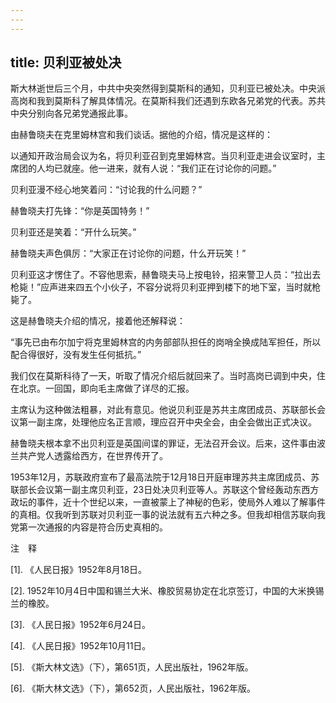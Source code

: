 ```yaml
---
---
---
```

title: 贝利亚被处决
---





斯大林逝世后三个月，中共中央突然得到莫斯科的通知，贝利亚已被处决。中央派高岗和我到莫斯科了解具体情况。在莫斯科我们还遇到东欧各兄弟党的代表。苏共中央分别向各兄弟党通报此事。

由赫鲁晓夫在克里姆林宫和我们谈话。据他的介绍，情况是这样的：

以通知开政治局会议为名，将贝利亚召到克里姆林宫。当贝利亚走进会议室时，主席团的人均已就座。他一进来，就有人说：“我们正在讨论你的问题。”

贝利亚漫不经心地笑着问：“讨论我的什么问题？”

赫鲁晓夫打先锋：“你是英国特务！”

贝利亚还是笑着：“开什么玩笑。”

赫鲁晓夫声色俱厉：“大家正在讨论你的问题，什么开玩笑！”

贝利亚这才愣住了。不容他思索，赫鲁晓夫马上按电铃，招来警卫人员：“拉出去枪毙！”应声进来四五个小伙子，不容分说将贝利亚押到楼下的地下室，当时就枪毙了。

这是赫鲁晓夫介绍的情况，接着他还解释说：

“事先已由布尔加宁将克里姆林宫的内务部部队担任的岗哨全换成陆军担任，所以配合得很好，没有发生任何抵抗。”

我们仅在莫斯科待了一天，听取了情况介绍后就回来了。当时高岗已调到中央，住在北京。一回国，即向毛主席做了详尽的汇报。

主席认为这种做法粗暴，对此有意见。他说贝利亚是苏共主席团成员、苏联部长会议第一副主席，处理他应名正言顺，理应召开中央全会，由全会做出正式决议。

赫鲁晓夫根本拿不出贝利亚是英国间谍的罪证，无法召开会议。后来，这件事由波兰共产党人透露给西方，在世界传开了。

1953年12月，苏联政府宣布了最高法院于12月18日开庭审理苏共主席团成员、苏联部长会议第一副主席贝利亚，23日处决贝利亚等人。苏联这个曾经轰动东西方政坛的事件，近十个世纪以来，一直被蒙上了神秘的色彩，使局外人难以了解事件的真相。仅我听到苏联对贝利亚一事的说法就有五六种之多。但我却相信苏联向我党第一次通报的内容是符合历史真相的。

注　释

[1]. 《人民日报》1952年8月18日。

[2]. 1952年10月4日中国和锡兰大米、橡胶贸易协定在北京签订，中国的大米换锡兰的橡胶。

[3]. 《人民日报》1952年6月24日。

[4]. 《人民日报》1952年10月11日。

[5]. 《斯大林文选》（下），第651页，人民出版社，1962年版。

[6]. 《斯大林文选》（下），第652页，人民出版社，1962年版。